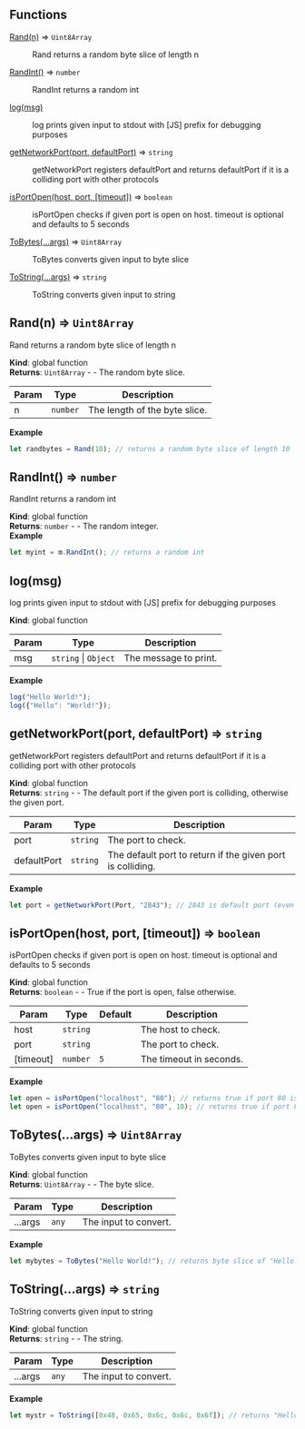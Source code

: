 ## Functions

<dl>
<dt><a href="#Rand">Rand(n)</a> ⇒ <code>Uint8Array</code></dt>
<dd><p>Rand returns a random byte slice of length n</p></dd>
<dt><a href="#RandInt">RandInt()</a> ⇒ <code>number</code></dt>
<dd><p>RandInt returns a random int</p></dd>
<dt><a href="#log">log(msg)</a></dt>
<dd><p>log prints given input to stdout with [JS] prefix for debugging purposes</p></dd>
<dt><a href="#getNetworkPort">getNetworkPort(port, defaultPort)</a> ⇒ <code>string</code></dt>
<dd><p>getNetworkPort registers defaultPort and returns defaultPort if it is a colliding port with other protocols</p></dd>
<dt><a href="#isPortOpen">isPortOpen(host, port, [timeout])</a> ⇒ <code>boolean</code></dt>
<dd><p>isPortOpen checks if given port is open on host. timeout is optional and defaults to 5 seconds</p></dd>
<dt><a href="#ToBytes">ToBytes(...args)</a> ⇒ <code>Uint8Array</code></dt>
<dd><p>ToBytes converts given input to byte slice</p></dd>
<dt><a href="#ToString">ToString(...args)</a> ⇒ <code>string</code></dt>
<dd><p>ToString converts given input to string</p></dd>
</dl>

<a name="Rand"></a>

## Rand(n) ⇒ <code>Uint8Array</code>
Rand returns a random byte slice of length n

**Kind**: global function  
**Returns**: <code>Uint8Array</code> - - The random byte slice.  

| Param | Type | Description |
| --- | --- | --- |
| n | <code>number</code> | The length of the byte slice. |

**Example**  
```js
let randbytes = Rand(10); // returns a random byte slice of length 10
```
<a name="RandInt"></a>

## RandInt() ⇒ <code>number</code>
RandInt returns a random int

**Kind**: global function  
**Returns**: <code>number</code> - - The random integer.  
**Example**  
```js
let myint = m.RandInt(); // returns a random int
```
<a name="log"></a>

## log(msg)
log prints given input to stdout with [JS] prefix for debugging purposes

**Kind**: global function  

| Param | Type | Description |
| --- | --- | --- |
| msg | <code>string</code> \| <code>Object</code> | The message to print. |

**Example**  
```js
log("Hello World!");
log({"Hello": "World!"});
```
<a name="getNetworkPort"></a>

## getNetworkPort(port, defaultPort) ⇒ <code>string</code>
getNetworkPort registers defaultPort and returns defaultPort if it is a colliding port with other protocols

**Kind**: global function  
**Returns**: <code>string</code> - - The default port if the given port is colliding, otherwise the given port.  

| Param | Type | Description |
| --- | --- | --- |
| port | <code>string</code> | The port to check. |
| defaultPort | <code>string</code> | The default port to return if the given port is colliding. |

**Example**  
```js
let port = getNetworkPort(Port, "2843"); // 2843 is default port (even if 80,443 etc is given in Port from input)
```
<a name="isPortOpen"></a>

## isPortOpen(host, port, [timeout]) ⇒ <code>boolean</code>
isPortOpen checks if given port is open on host. timeout is optional and defaults to 5 seconds

**Kind**: global function  
**Returns**: <code>boolean</code> - - True if the port is open, false otherwise.  

| Param | Type | Default | Description |
| --- | --- | --- | --- |
| host | <code>string</code> |  | The host to check. |
| port | <code>string</code> |  | The port to check. |
| [timeout] | <code>number</code> | <code>5</code> | The timeout in seconds. |

**Example**  
```js
let open = isPortOpen("localhost", "80"); // returns true if port 80 is open on localhost
let open = isPortOpen("localhost", "80", 10); // returns true if port 80 is open on localhost within 10 seconds
```
<a name="ToBytes"></a>

## ToBytes(...args) ⇒ <code>Uint8Array</code>
ToBytes converts given input to byte slice

**Kind**: global function  
**Returns**: <code>Uint8Array</code> - - The byte slice.  

| Param | Type | Description |
| --- | --- | --- |
| ...args | <code>any</code> | The input to convert. |

**Example**  
```js
let mybytes = ToBytes("Hello World!"); // returns byte slice of "Hello World!"
```
<a name="ToString"></a>

## ToString(...args) ⇒ <code>string</code>
ToString converts given input to string

**Kind**: global function  
**Returns**: <code>string</code> - - The string.  

| Param | Type | Description |
| --- | --- | --- |
| ...args | <code>any</code> | The input to convert. |

**Example**  
```js
let mystr = ToString([0x48, 0x65, 0x6c, 0x6c, 0x6f]); // returns "Hello"
```

